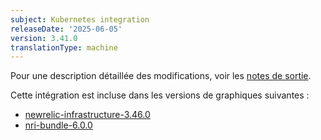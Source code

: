 ```yaml
---
subject: Kubernetes integration
releaseDate: '2025-06-05'
version: 3.41.0
translationType: machine
---
```


Pour une description détaillée des modifications, voir les [notes de sortie](https://github.com/newrelic/nri-kubernetes/releases/tag/v3.41.0).

Cette intégration est incluse dans les versions de graphiques suivantes :

* [newrelic-infrastructure-3.46.0](https://github.com/newrelic/nri-kubernetes/releases/tag/newrelic-infrastructure-3.46.0)
* [nri-bundle-6.0.0](https://github.com/newrelic/helm-charts/releases/tag/nri-bundle-6.0.0)
